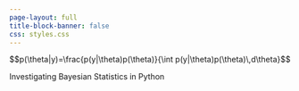 ```yaml
---
page-layout: full
title-block-banner: false
css: styles.css
---
```



::: {.center_large}
$$p(\theta|y)=\frac{p(y|\theta)p(\theta)}{\int p(y|\theta)p(\theta)\,d\theta}$$
:::
::: {.center}
Investigating Bayesian Statistics in Python 
:::